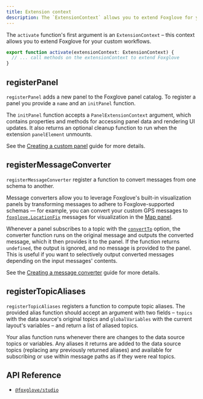 ```yaml
---
title: Extension context
description: The `ExtensionContext` allows you to extend Foxglove for your custom workflows.
---
```


The `activate` function's first argument is an `ExtensionContext` – this context allows you to extend Foxglove for your custom workflows.

```typescript
export function activate(extensionContext: ExtensionContext) {
  // ... call methods on the extensionContext to extend Foxglove
}
```

## registerPanel

`registerPanel` adds a new panel to the Foxglove panel catalog. To register a panel you provide a `name` and an `initPanel` function.

The `initPanel` function accepts a `PanelExtensionContext` argument, which contains properties and methods for accessing panel data and rendering UI updates. It also returns an optional cleanup function to run when the extension `panelElement` unmounts.

See the [Creating a custom panel](/docs/visualization/extensions/guides/create-custom-panel) guide for more details.

## registerMessageConverter

`registerMessageConverter` register a function to convert messages from one schema to another.

Message converters allow you to leverage Foxglove's built-in visualization panels by transforming messages to adhere to Foxglove-supported schemas — for example, you can convert your custom GPS messages to [`foxglove.LocationFix`](/docs/visualization/message-schemas/location-fix) messages for visualization in the [Map panel](/docs/visualization/panels/map).

Whenever a panel subscribes to a topic with the [`convertTo`](/docs/visualization/extensions/api/panel#message-converters) option, the converter function runs on the original message and outputs the converted message, which it then provides it to the panel. If the function returns `undefined`, the output is ignored, and no message is provided to the panel. This is useful if you want to selectively output converted messages depending on the input messages' contents.

See the [Creating a message converter](/docs/visualization/extensions/guides/create-message-converter) guide for more details.

## registerTopicAliases

`registerTopicAliases` registers a function to compute topic aliases. The provided alias function
should accept an argument with two fields – `topics` with the data source's original topics and
`globalVariables` with the current layout's variables – and return a list of aliased topics.

Your alias function runs whenever there are changes to the data source topics or variables. Any
aliases it returns are added to the data source topics (replacing any previously returned aliases)
and available for subscribing or use within message paths as if they were real topics.

## API Reference

- [`@foxglove/studio`](https://github.com/foxglove/studio/blob/main/packages/studio/src/index.ts)
